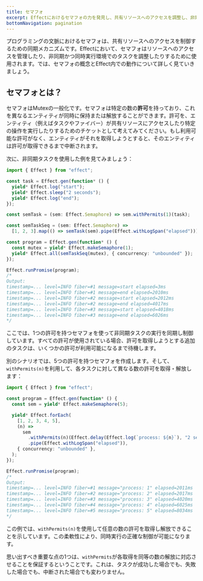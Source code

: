 ```yaml
---
title: セマフォ
excerpt: Effectにおけるセマフォの力を発見し、共有リソースへのアクセスを調整し、非同期かつ同時実行環境におけるタスクをコーディネートする同期メカニズムについて紹介します。セマフォの基本概念に深く入り込み、Effect内での機能を学び、非同期タスクを制御する際の実際の使用例を探ります。許可を使った正確な同時実行制御についての洞察を得て、セマフォがどのようにリソースの管理能力を向上させるかを理解しましょう。
bottomNavigation: pagination
---
```


プログラミングの文脈におけるセマフォは、共有リソースへのアクセスを制御するための同期メカニズムです。Effectにおいて、セマフォはリソースへのアクセスを管理したり、非同期かつ同時実行環境でのタスクを調整したりするために使用されます。では、セマフォの概念とEffect内での動作について詳しく見ていきましょう。

## セマフォとは？

セマフォはMutexの一般化です。セマフォは特定の数の**許可**を持っており、これを異なるエンティティが同時に保持または解放することができます。許可を、エンティティ（例えばタスクやファイバー）が共有リソースにアクセスしたり特定の操作を実行したりするためのチケットとして考えてみてください。もし利用可能な許可がなく、エンティティがそれを取得しようとすると、そのエンティティは許可が取得できるまで中断されます。

次に、非同期タスクを使用した例を見てみましょう：

```ts filename="mutex.ts" twoslash
import { Effect } from "effect";

const task = Effect.gen(function* () {
  yield* Effect.log("start");
  yield* Effect.sleep("2 seconds");
  yield* Effect.log("end");
});

const semTask = (sem: Effect.Semaphore) => sem.withPermits(1)(task);

const semTaskSeq = (sem: Effect.Semaphore) =>
  [1, 2, 3].map(() => semTask(sem).pipe(Effect.withLogSpan("elapsed")));

const program = Effect.gen(function* () {
  const mutex = yield* Effect.makeSemaphore(1);
  yield* Effect.all(semTaskSeq(mutex), { concurrency: "unbounded" });
});

Effect.runPromise(program);
/*
Output:
timestamp=... level=INFO fiber=#1 message=start elapsed=3ms
timestamp=... level=INFO fiber=#1 message=end elapsed=2010ms
timestamp=... level=INFO fiber=#2 message=start elapsed=2012ms
timestamp=... level=INFO fiber=#2 message=end elapsed=4017ms
timestamp=... level=INFO fiber=#3 message=start elapsed=4018ms
timestamp=... level=INFO fiber=#3 message=end elapsed=6026ms
*/
```

ここでは、1つの許可を持つセマフォを使って非同期タスクの実行を同期し制御しています。すべての許可が使用されている場合、許可を取得しようとする追加のタスクは、いくつかの許可が利用可能になるまで待機します。

別のシナリオでは、5つの許可を持つセマフォを作成します。そして、`withPermits(n)`を利用して、各タスクに対して異なる数の許可を取得・解放します：

```ts twoslash
import { Effect } from "effect";

const program = Effect.gen(function* () {
  const sem = yield* Effect.makeSemaphore(5);

  yield* Effect.forEach(
    [1, 2, 3, 4, 5],
    (n) =>
      sem
        .withPermits(n)(Effect.delay(Effect.log(`process: ${n}`), "2 seconds"))
        .pipe(Effect.withLogSpan("elapsed")),
    { concurrency: "unbounded" },
  );
});

Effect.runPromise(program);
/*
Output:
timestamp=... level=INFO fiber=#1 message="process: 1" elapsed=2011ms
timestamp=... level=INFO fiber=#2 message="process: 2" elapsed=2017ms
timestamp=... level=INFO fiber=#3 message="process: 3" elapsed=4020ms
timestamp=... level=INFO fiber=#4 message="process: 4" elapsed=6025ms
timestamp=... level=INFO fiber=#5 message="process: 5" elapsed=8034ms
*/
```

この例では、`withPermits(n)`を使用して任意の数の許可を取得し解放できることを示しています。この柔軟性により、同時実行の正確な制御が可能になります。

思い出すべき重要な点の1つは、`withPermits`が各取得を同等の数の解放に対応させることを保証するということです。これは、タスクが成功した場合でも、失敗した場合でも、中断された場合でも変わりません。
